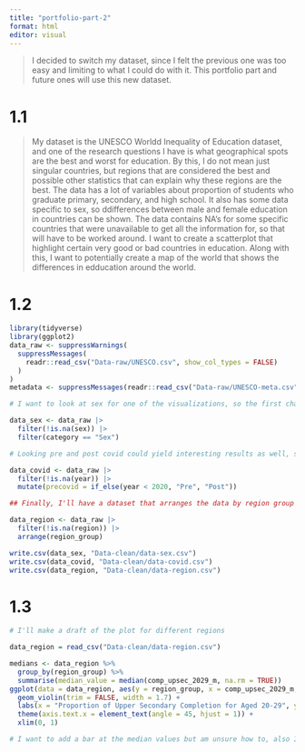```yaml
---
title: "portfolio-part-2"
format: html
editor: visual
---
```


> I decided to switch my dataset, since I felt the previous one was too easy and limiting to what I could do with it. This portfolio part and future ones will use this new dataset.

# 1.1

> My dataset is the UNESCO Worldd Inequality of Education dataset, and one of the research questions I have is what geographical spots are the best and worst for education. By this, I do not mean just singular countries, but regions that are considered the best and possible other statistics that can explain why these regions are the best. The data has a lot of variables about proportion of students who graduate primary, secondary, and high school. It also has some data specific to sex, so ddifferences between male and female education in countries can be shown. The data contains NA's for some specific countries that were unavailable to get all the information for, so that will have to be worked around. I want to create a scatterplot that highlight certain very good or bad countries in education. Along with this, I want to potentially create a map of the world that shows the differences in edducation around the world.

# 1.2

```r
library(tidyverse)
library(ggplot2)
data_raw <- suppressWarnings(
  suppressMessages(
    readr::read_csv("Data-raw/UNESCO.csv", show_col_types = FALSE)
  )
)
metadata <- suppressMessages(readr::read_csv("Data-raw/UNESCO-meta.csv", show_col_types = FALSE))

# I want to look at sex for one of the visualizations, so the first change I'll make is to get a dataset that removes NAs from that column

data_sex <- data_raw |>
  filter(!is.na(sex)) |>
  filter(category == "Sex")

# Looking pre and post covid could yield interesting results as well, so I'll make a dataset that seperates the 2 with a category

data_covid <- data_raw |>
  filter(!is.na(year)) |>
  mutate(precovid = if_else(year < 2020, "Pre", "Post"))

## Finally, I'll have a dataset that arranges the data by region group

data_region <- data_raw |>
  filter(!is.na(region)) |>
  arrange(region_group)

write.csv(data_sex, "Data-clean/data-sex.csv")
write.csv(data_covid, "Data-clean/data-covid.csv")
write.csv(data_region, "Data-clean/data-region.csv")
```

# 1.3

```r
# I'll make a draft of the plot for different regions

data_region = read_csv("Data-clean/data-region.csv")

medians <- data_region %>%
  group_by(region_group) %>%
  summarise(median_value = median(comp_upsec_2029_m, na.rm = TRUE))
ggplot(data = data_region, aes(y = region_group, x = comp_upsec_2029_m, color = region_group)) +
  geom_violin(trim = FALSE, width = 1.7) +
  labs(x = "Proportion of Upper Secondary Completion for Aged 20-29", y = "Region Group") +
  theme(axis.text.x = element_text(angle = 45, hjust = 1)) +
  xlim(0, 1)

# I want to add a bar at the median values but am unsure how to, also I want to be able to fix the legend title

```

